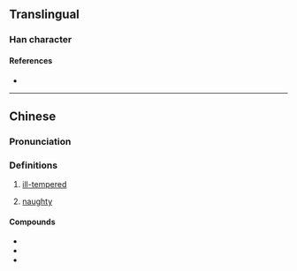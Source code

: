{{character info/new}}
{{also|生|主}}
==Translingual==

===Han character===
{{Han char|rn=96|rad=玉|as=01|sn=5|four=|canj=OG,XXOG|ids=⿸丿王}}

====References====
* {{Han ref|kx=0727.041|hdz=21101.010|uh=738D|ud=29581}}

----

==Chinese==
{{zh-forms}}

===Pronunciation===
{{zh-pron
|m=gǎ
|c=gaa2,gaat3
|h=
|md=
|mn=
|w=
|mc=
|oc=
|cat=a
}}

===Definitions===
{{zh-hanzi}}

# {{lb|zh|dialectal}} [[ill-tempered]]
# {{lb|zh|dialectal}} [[naughty]]

====Compounds====
* {{zh-l|玍七馬八}}
* {{zh-l|玍古}}
* {{zh-l|玍雜子}}